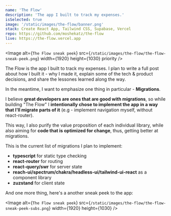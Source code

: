 ```yaml
---
name: 'The Flow'
description: 'The app I built to track my expenses.'
isSelected: true
image: '/static/images/the-flow/banner.png'
stack: Create React App, Tailwind CSS, Supabase, Vercel
repo: https://github.com/moshekatz/the-flow
live: https://the-flow.vercel.app
---
```


<Image
  alt={`The Flow sneak peek`}
  src={`/static/images/the-flow/the-flow-sneak-peek.png`}
  width={1920}
  height={1030}
  priority
/>

The Flow is the app I built to track my expenses.
I plan to write a full post about how I built it - why I made it, explain some of the tech & product decisions, and share the lessones learned along the way.

In the meantime, I want to emphasize one thing in particular - **Migrations**.

I believe **great developers are ones that are good with migrations**, so while building "The Flow" I **intentionally chose to implement the app in a way that I'll migrate parts of it** (e.g - implement navigation myself, without react-router).

This way, I also purify the value proposition of each individual library, while also aiming for **code that is optimized for change**, thus, getting better at migrations.

This is the current list of migrations I plan to implement:

- **typescript** for static type checking
- **react-router** for routing
- **react-query/swr** for server state
- **reach-ui/spectrum/chakra/headless-ui/tailwind-ui-react** as a component library
- **zuzstand** for client state

And one more thing, here's a another sneak peek to the app:

<Image
  alt={`The Flow sneak peek`}
  src={`/static/images/the-flow/the-flow-sneak-peek-subs.png`}
  width={1920}
  height={1030}
/>
